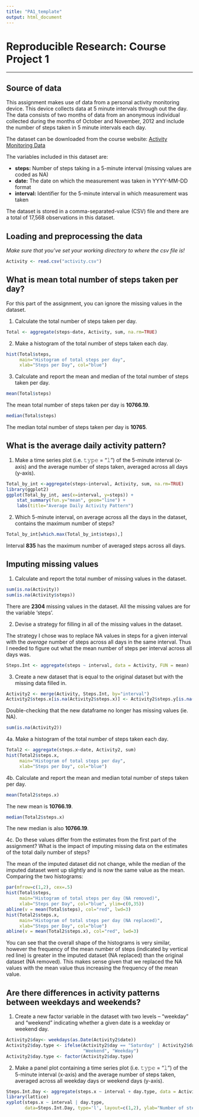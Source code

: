 ```yaml
---
title: "PA1_template"
output: html_document
---
```


# Reproducible Research: Course Project 1
___
## Source of data
This assignment makes use of data from a personal activity monitoring device. This device collects data at 5 minute intervals through out the day. The data consists of two months of data from an anonymous individual collected during the months of October and November, 2012 and include the number of steps taken in 5 minute intervals each day.

The dataset can be downloaded from the course website:
[Activity Monitoring Data](https://d396qusza40orc.cloudfront.net/repdata%2Fdata%2Factivity.zip)

The variables included in this dataset are:

- **steps:** Number of steps taking in a 5-minute interval (missing values are coded as NA)
- **date:** The date on which the measurement was taken in YYYY-MM-DD format
- **interval:** Identifier for the 5-minute interval in which measurement was taken

The dataset is stored in a comma-separated-value (CSV) file and there are a total of 17,568 observations in this dataset.

## Loading and preprocessing the data
*Make sure that you've set your working directory to where the csv file is!*
```r
Activity <- read.csv("activity.csv")
```
## What is mean total number of steps taken per day?
For this part of the assignment, you can ignore the missing values in the dataset.

1. Calculate the total number of steps taken per day.
```r
Total <- aggregate(steps~date, Activity, sum, na.rm=TRUE)
```

2. Make a histogram of the total number of steps taken each day.
```r
hist(Total$steps, 
     main="Histogram of total steps per day", 
     xlab="Steps per Day", col="blue")
```

3. Calculate and report the mean and median of the total number of steps taken per day.
```r
mean(Total$steps)
```
The mean total number of steps taken per day is **10766.19**.
```r
median(Total$steps)
```
The median total number of steps taken per day is **10765**.

## What is the average daily activity pattern?

1. Make a time series plot (i.e. 𝚝𝚢𝚙𝚎 = "𝚕") of the 5-minute interval (x-axis) and the average number of steps taken, averaged across all days (y-axis).
```r
Total_by_int <-aggregate(steps~interval, Activity, sum, na.rm=TRUE)
library(ggplot2)
ggplot(Total_by_int, aes(x=interval, y=steps)) + 
    stat_summary(fun.y="mean", geom="line") + 
    labs(title="Average Daily Activity Pattern")
```

2. Which 5-minute interval, on average across all the days in the dataset, contains the maximum number of steps?
```r
Total_by_int[which.max(Total_by_int$steps),]
```
Interval **835** has the maximum number of averaged steps across all days.

## Imputing missing values

1. Calculate and report the total number of missing values in the dataset.
```r
sum(is.na(Activity))
sum(is.na(Activity$steps))
```
There are **2304** missing values in the dataset. All the missing values are for the variable 'steps'.

2. Devise a strategy for filling in all of the missing values in the dataset. 

The strategy I chose was to replace NA values in steps for a given interval with the *average* number of steps across all days in the same interval. Thus I needed to figure out what the mean number of steps per interval across all days was.
```r
Steps.Int <- aggregate(steps ~ interval, data = Activity, FUN = mean)
```

3. Create a new dataset that is equal to the original dataset but with the missing data filled in.
```r
Activity2 <- merge(Activity, Steps.Int, by="interval")
Activity2$steps.x[is.na(Activity2$steps.x)] <- Activity2$steps.y[is.na(Activity2$steps.x)]
```
Double-checking that the new dataframe no longer has missing values (ie. NA).
```r
sum(is.na(Activity2))
```

4a. Make a histogram of the total number of steps taken each day.
```r
Total2 <- aggregate(steps.x~date, Activity2, sum)
hist(Total2$steps.x, 
     main="Histogram of total steps per day", 
     xlab="Steps per Day", col="blue")
```

4b. Calculate and report the mean and median total number of steps taken per day.
```r
mean(Total2$steps.x)
```
The new mean is **10766.19**.
```r
median(Total2$steps.x)
```
The new median is also **10766.19**.

4c. Do these values differ from the estimates from the first part of the assignment? What is the impact of imputing missing data on the estimates of the total daily number of steps?

The mean of the imputed dataset did not change, while the median of the imputed dataset went up slightly and is now the same value as the mean. Comparing the two histograms:

```r
par(mfrow=c(1,2), cex=.5)
hist(Total$steps, 
     main="Histogram of total steps per day (NA removed)", 
     xlab="Steps per Day", col="blue", ylim=c(0,35))
abline(v = mean(Total$steps), col="red", lwd=3)
hist(Total2$steps.x, 
     main="Histogram of total steps per day (NA replaced)", 
     xlab="Steps per Day", col="blue")
abline(v = mean(Total2$steps.x), col="red", lwd=3)
```

You can see that the overall shape of the histograms is very similar, however the frequency of the mean number of steps (indicated by vertical red line) is greater in the imputed dataset (NA replaced) than the original dataset (NA removed). This makes sense given that we replaced the NA values with the mean value thus increasing the frequency of the mean value.

## Are there differences in activity patterns between weekdays and weekends?

1. Create a new factor variable in the dataset with two levels – “weekday” and “weekend” indicating whether a given date is a weekday or weekend day.
```r
Activity2$day<- weekdays(as.Date(Activity2$date))
Activity2$day.type <- ifelse(Activity2$day == "Saturday" | Activity2$day == "Sunday", 
                             "Weekend", "Weekday")
Activity2$day.type <- factor(Activity2$day.type)
```

2. Make a panel plot containing a time series plot (i.e. 𝚝𝚢𝚙𝚎 = "𝚕") of the 5-minute interval (x-axis) and the average number of steps taken, averaged across all weekday days or weekend days (y-axis). 

```r
Steps.Int.Day <- aggregate(steps.x ~ interval + day.type, data = Activity2, FUN = mean)
library(lattice)
xyplot(steps.x ~ interval | day.type, 
       data=Steps.Int.Day, type='l', layout=c(1,2), ylab="Number of steps")
```


